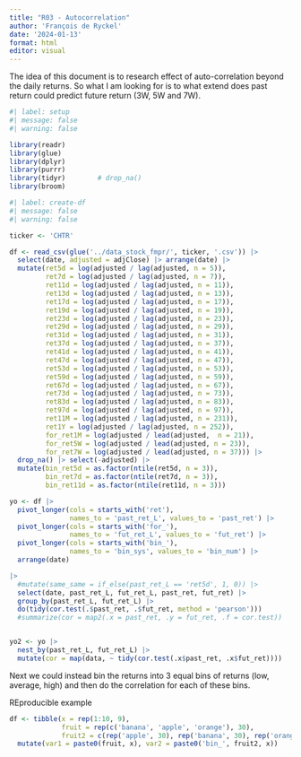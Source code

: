 ```yaml
---
title: "R03 - Autocorrelation"
author: 'François de Ryckel'
date: '2024-01-13'
format: html
editor: visual
---
```


The idea of this document is to research effect of auto-correlation beyond the daily returns.  So what I am looking for is to what extend does past return could predict future return (3W, 5W and 7W).  

```r
#| label: setup
#| message: false
#| warning: false

library(readr)
library(glue)
library(dplyr)
library(purrr)
library(tidyr)        # drop_na()
library(broom)

```


```r
#| label: create-df
#| message: false
#| warning: false

ticker <- 'CHTR'

df <- read_csv(glue('../data_stock_fmpr/', ticker, '.csv')) |> 
  select(date, adjusted = adjClose) |> arrange(date) |> 
  mutate(ret5d = log(adjusted / lag(adjusted, n = 5)), 
         ret7d = log(adjusted / lag(adjusted, n = 7)),
         ret11d = log(adjusted / lag(adjusted, n = 11)),
         ret13d = log(adjusted / lag(adjusted, n = 13)),
         ret17d = log(adjusted / lag(adjusted, n = 17)),
         ret19d = log(adjusted / lag(adjusted, n = 19)),
         ret23d = log(adjusted / lag(adjusted, n = 23)),
         ret29d = log(adjusted / lag(adjusted, n = 29)),
         ret31d = log(adjusted / lag(adjusted, n = 31)),
         ret37d = log(adjusted / lag(adjusted, n = 37)),
         ret41d = log(adjusted / lag(adjusted, n = 41)),
         ret47d = log(adjusted / lag(adjusted, n = 47)),
         ret53d = log(adjusted / lag(adjusted, n = 53)),
         ret59d = log(adjusted / lag(adjusted, n = 59)),
         ret67d = log(adjusted / lag(adjusted, n = 67)),
         ret73d = log(adjusted / lag(adjusted, n = 73)),
         ret83d = log(adjusted / lag(adjusted, n = 83)),
         ret97d = log(adjusted / lag(adjusted, n = 97)), 
         ret11M = log(adjusted / lag(adjusted, n = 231)), 
         ret1Y = log(adjusted / lag(adjusted, n = 252)), 
         for_ret1M = log(adjusted / lead(adjusted,  n = 21)), 
         for_ret5W = log(adjusted / lead(adjusted, n = 23)), 
         for_ret7W = log(adjusted / lead(adjusted, n = 37))) |> 
  drop_na() |> select(-adjusted) |> 
  mutate(bin_ret5d = as.factor(ntile(ret5d, n = 3)), 
         bin_ret7d = as.factor(ntile(ret7d, n = 3)), 
         bin_ret11d = as.factor(ntile(ret11d, n = 3)))

yo <- df |> 
  pivot_longer(cols = starts_with('ret'), 
               names_to = 'past_ret_L', values_to = 'past_ret') |> 
  pivot_longer(cols = starts_with('for_'), 
               names_to = 'fut_ret_L', values_to = 'fut_ret') |> 
  pivot_longer(cols = starts_with('bin_'), 
               names_to = 'bin_sys', values_to = 'bin_num') |> 
  arrange(date) 

|> 
  #mutate(same_same = if_else(past_ret_L == 'ret5d', 1, 0)) |> 
  select(date, past_ret_L, fut_ret_L, past_ret, fut_ret) |> 
  group_by(past_ret_L, fut_ret_L) |> 
  do(tidy(cor.test(.$past_ret, .$fut_ret, method = 'pearson')))
  #summarize(cor = map2(.x = past_ret, .y = fut_ret, .f = cor.test))


yo2 <- yo |> 
  nest_by(past_ret_L, fut_ret_L) |> 
  mutate(cor = map(data, ~ tidy(cor.test(.x$past_ret, .x$fut_ret))))
```


Next we could instead bin the returns into 3 equal bins of returns (low, average, high) and then do the correlation for each of these bins.  

REproducible example

```r
df <- tibble(x = rep(1:10, 9), 
             fruit = rep(c('banana', 'apple', 'orange'), 30), 
             fruit2 = c(rep('apple', 30), rep('banana', 30), rep('orange', 30))) |> 
  mutate(var1 = paste0(fruit, x), var2 = paste0('bin_', fruit2, x))
```

